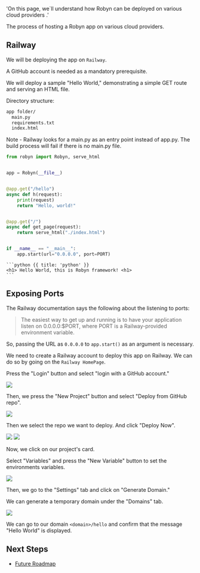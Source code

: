   'On this page, we`ll understand how Robyn can be deployed on various cloud providers .'

The process of hosting a Robyn app on various cloud providers.


## Railway

We will be deploying the app on `Railway`.

A GitHub account is needed as a mandatory prerequisite.

We will deploy a sample "Hello World," demonstrating a simple GET route and serving an HTML file.

Directory structure:

  <CodeGroup>

```markdown 
app folder/
  main.py
  requirements.txt
  index.html
```

  </CodeGroup>

  Note - Railway looks for a main.py as an entry point instead of app.py. The build process will fail if there is no main.py file.



  <CodeGroup title="main.py">

```python {{ title: 'python' }}
from robyn import Robyn, serve_html


app = Robyn(__file__)


@app.get("/hello")
async def h(request):
    print(request)
    return "Hello, world!"


@app.get("/")
async def get_page(request):
    return serve_html("./index.html")


if __name__ == "__main__":
    app.start(url="0.0.0.0", port=PORT)
```

  </CodeGroup>



  <CodeGroup title="index.html">

    ```python {{ title: 'python' }}
    <h1> Hello World, this is Robyn framework! <h1>
    ```

  </CodeGroup>

## Exposing Ports

The Railway documentation says the following about the listening to ports:

> The easiest way to get up and running is to have your application listen on 0.0.0.0:$PORT, where PORT is a Railway-provided environment variable.

So, passing the URL as `0.0.0.0` to `app.start()` as an argument is necessary.

We need to create a Railway account to deploy this app on Railway. We can do so by going on the `Railway HomePage`.

Press the "Login" button and select "login with a GitHub account."

<img src="https://user-images.githubusercontent.com/70811425/202867604-10a09f87-ecb9-4a42-ae90-1359223049bc.png" />

Then, we press the "New Project" button and select "Deploy from GitHub repo".

<img src="https://user-images.githubusercontent.com/70811425/202870632-4d3f46dc-1aa9-4603-9b0f-344ed87ec9d0.png" />

Then we select the repo we want to deploy. And click "Deploy Now".

<img src="https://user-images.githubusercontent.com/70811425/202870837-16884fef-8900-4ab3-9794-0fb53c3ffd2e.png" />
<img src="https://user-images.githubusercontent.com/70811425/202871003-f79a1cef-9a5f-4166-be4f-527c60ec6c79.png" />

Now, we click on our project's card.

Select "Variables" and press the "New Variable" button to set the environments variables.

<img src="https://user-images.githubusercontent.com/70811425/202870681-5c069475-a5d1-4069-8582-c5b549d27aad.png" />

Then, we go to the "Settings" tab and click on "Generate Domain."

We can generate a temporary domain under the "Domains" tab.

<img src="https://user-images.githubusercontent.com/70811425/202870735-6b955752-c5a6-48d5-acbc-1a4ea6fd7574.png" />

We can go to our domain `<domain>/hello` and confirm that the message "Hello World" is displayed.


## Next Steps

- [Future Roadmap](/documentation/api_reference/future-roadmap)
